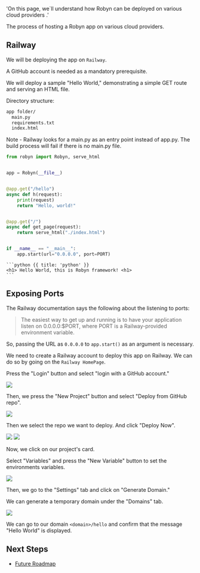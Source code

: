   'On this page, we`ll understand how Robyn can be deployed on various cloud providers .'

The process of hosting a Robyn app on various cloud providers.


## Railway

We will be deploying the app on `Railway`.

A GitHub account is needed as a mandatory prerequisite.

We will deploy a sample "Hello World," demonstrating a simple GET route and serving an HTML file.

Directory structure:

  <CodeGroup>

```markdown 
app folder/
  main.py
  requirements.txt
  index.html
```

  </CodeGroup>

  Note - Railway looks for a main.py as an entry point instead of app.py. The build process will fail if there is no main.py file.



  <CodeGroup title="main.py">

```python {{ title: 'python' }}
from robyn import Robyn, serve_html


app = Robyn(__file__)


@app.get("/hello")
async def h(request):
    print(request)
    return "Hello, world!"


@app.get("/")
async def get_page(request):
    return serve_html("./index.html")


if __name__ == "__main__":
    app.start(url="0.0.0.0", port=PORT)
```

  </CodeGroup>



  <CodeGroup title="index.html">

    ```python {{ title: 'python' }}
    <h1> Hello World, this is Robyn framework! <h1>
    ```

  </CodeGroup>

## Exposing Ports

The Railway documentation says the following about the listening to ports:

> The easiest way to get up and running is to have your application listen on 0.0.0.0:$PORT, where PORT is a Railway-provided environment variable.

So, passing the URL as `0.0.0.0` to `app.start()` as an argument is necessary.

We need to create a Railway account to deploy this app on Railway. We can do so by going on the `Railway HomePage`.

Press the "Login" button and select "login with a GitHub account."

<img src="https://user-images.githubusercontent.com/70811425/202867604-10a09f87-ecb9-4a42-ae90-1359223049bc.png" />

Then, we press the "New Project" button and select "Deploy from GitHub repo".

<img src="https://user-images.githubusercontent.com/70811425/202870632-4d3f46dc-1aa9-4603-9b0f-344ed87ec9d0.png" />

Then we select the repo we want to deploy. And click "Deploy Now".

<img src="https://user-images.githubusercontent.com/70811425/202870837-16884fef-8900-4ab3-9794-0fb53c3ffd2e.png" />
<img src="https://user-images.githubusercontent.com/70811425/202871003-f79a1cef-9a5f-4166-be4f-527c60ec6c79.png" />

Now, we click on our project's card.

Select "Variables" and press the "New Variable" button to set the environments variables.

<img src="https://user-images.githubusercontent.com/70811425/202870681-5c069475-a5d1-4069-8582-c5b549d27aad.png" />

Then, we go to the "Settings" tab and click on "Generate Domain."

We can generate a temporary domain under the "Domains" tab.

<img src="https://user-images.githubusercontent.com/70811425/202870735-6b955752-c5a6-48d5-acbc-1a4ea6fd7574.png" />

We can go to our domain `<domain>/hello` and confirm that the message "Hello World" is displayed.


## Next Steps

- [Future Roadmap](/documentation/api_reference/future-roadmap)
